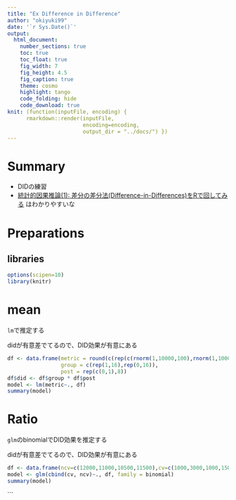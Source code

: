 ```yaml
---
title: "Ex Difference in Difference"
author: "okiyuki99"
date: '`r Sys.Date()`'
output:
  html_document:
    number_sections: true
    toc: true
    toc_float: true
    fig_width: 7
    fig_height: 4.5
    fig_caption: true
    theme: cosmo
    highlight: tango
    code_folding: hide
    code_download: true
knit: (function(inputFile, encoding) { 
      rmarkdown::render(inputFile,
                        encoding=encoding, 
                        output_dir = "../docs/") })
---
```


# Summary 

* DIDの練習
* [統計的因果推論(1): 差分の差分法(Difference-in-Differences)をRで回してみる](https://tjo.hatenablog.com/entry/2016/08/02/190000) はわかりやすいな

# Preparations {.tabset .tabset-fade .tabset-pills}

## libraries

```r
options(scipen=10)
library(knitr)
```
 

# mean

`lm`で推定する

didが有意差でてるので、DID効果が有意にある

```r
df <- data.frame(metric = round(c(rep(c(rnorm(1,10000,100),rnorm(1,10000,100)+5000,rnorm(1,20000,100),rnorm(1,20000,100)+7500),4),rep(c(rnorm(1,10000,100),rnorm(1,10000,100)+100,rnorm(1,9000,100),rnorm(1,9000,100)+100),4)),0),
                 group = c(rep(1,16),rep(0,16)),
                 post = rep(c(0,1),8))
df$did <- df$group * df$post
model <- lm(metric~., df)
summary(model)
```

# Ratio 

`glm`のbinomialでDID効果を推定する

didが有意差でてるので、DID効果が有意にある

```r
df <- data.frame(ncv=c(12000,11000,10500,11500),cv=c(1000,3000,1000,1500), group = c(1,1,0,0), post = c(0,1,0,1), did = c(0,1,0,0))
model <- glm(cbind(cv, ncv)~., df, family = binomial)
summary(model)
```
```

